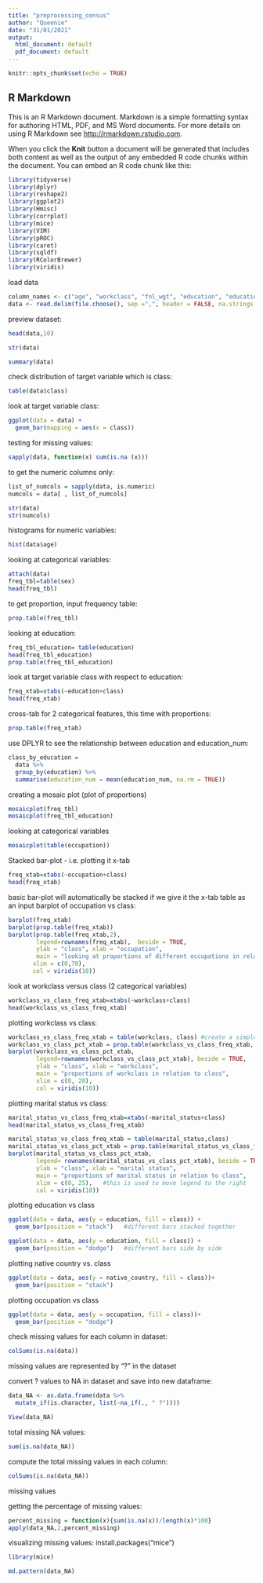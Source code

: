 ---
title: "preprocessing_census"
author: "Queenie"
date: "31/01/2021"
output:
  html_document: default
  pdf_document: default
---

```{r setup, include=FALSE}
knitr::opts_chunk$set(echo = TRUE)
```

## R Markdown

This is an R Markdown document. Markdown is a simple formatting syntax for authoring HTML, PDF, and MS Word documents. For more details on using R Markdown see <http://rmarkdown.rstudio.com>.

When you click the **Knit** button a document will be generated that includes both content as well as the output of any embedded R code chunks within the document. You can embed an R code chunk like this:

```{r message=FALSE}
library(tidyverse)
library(dplyr)
library(reshape2)
library(ggplot2)
library(Hmisc)
library(corrplot)
library(mice)
library(VIM)
library(pROC)
library(caret)
library(sqldf)
library(RColorBrewer)
library(viridis)
```

load data

```{r}
column_names <- c("age", "workclass", "fnl_wgt", "education", "education_num", "marital_status", "occupation", "relationship", "race", "sex", "capital_gain", "capital_loss", "hours_per_week", "native_country", "class")
data <- read.delim(file.choose(), sep =",", header = FALSE, na.strings = c("NA","","#NA"), col.names = column_names)
```

preview dataset:
```{r}
head(data,10)

str(data)

summary(data)
```

check distribution of target variable which is class:
```{r}
table(data$class)
```

look at target variable class:
```{r}
ggplot(data = data) +
  geom_bar(mapping = aes(x = class))
```

testing for missing values:
```{r}
sapply(data, function(x) sum(is.na (x)))
```
to get the numeric columns only:
```{r} 
list_of_numcols = sapply(data, is.numeric)
numcols = data[ , list_of_numcols]

str(data)
str(numcols)
```
histograms for numeric variables:
```{r}
hist(data$age)
```

looking at categorical variables:
```{r}
attach(data)
freq_tbl=table(sex)
head(freq_tbl)
```

to get proportion, input frequency table:
```{r}
prop.table(freq_tbl)
```

looking at education:
```{r}
freq_tbl_education= table(education)
head(freq_tbl_education)
prop.table(freq_tbl_education)
```

look at target variable class with respect to education:
```{r}
freq_xtab=xtabs(~education+class)
head(freq_xtab)
```

cross-tab for 2 categorical features, this time with proportions:
```{r}
prop.table(freq_xtab)
```
use DPLYR to see the relationship between education and education_num:
```{r}
class_by_education =
  data %>% 
  group_by(education) %>%
  summarise(education_num = mean(education_num, na.rm = TRUE))
```

creating a mosaic plot (plot of proportions)
```{r}
mosaicplot(freq_tbl)
mosaicplot(freq_tbl_education)
```

looking at categorical variables
```{r}
mosaicplot(table(occupation))
```

Stacked bar-plot - i.e. plotting it x-tab
```{r}
freq_xtab=xtabs(~occupation+class)
head(freq_xtab)
```

basic bar-plot will automatically be stacked if we give it the x-tab table as an input
barplot of occupation vs class:
```{r}
barplot(freq_xtab)
barplot(prop.table(freq_xtab))
barplot(prop.table(freq_xtab,2),
        legend=rownames(freq_xtab),  beside = TRUE,
        ylab = "class", xlab = "occupation",
        main = "looking at proportions of different occupations in relation to the 2 salary classes",
       xlim = c(0,70),
       col = viridis(10))
```

look at workclass versus class (2 categorical variables)
```{r}
workclass_vs_class_freq_xtab=xtabs(~workclass+class)
head(workclass_vs_class_freq_xtab)
```
plotting workclass vs class:
```{r}
workclass_vs_class_freq_xtab = table(workclass, class) #create a simple frequency table of workclass vs class
workclass_vs_class_pct_xtab = prop.table(workclass_vs_class_freq_xtab, 2)  #turn into a proportion table
barplot(workclass_vs_class_pct_xtab,
        legend=rownames(workclass_vs_class_pct_xtab), beside = TRUE,
        ylab = "class", xlab = "workclass",
        main = "proportions of workclass in relation to class",
        xlim = c(0, 28),
        col = viridis(10))
```

plotting marital status vs class:
```{r}
marital_status_vs_class_freq_xtab=xtabs(~marital_status+class)
head(marital_status_vs_class_freq_xtab)
```

```{r}
marital_status_vs_class_freq_xtab = table(marital_status,class)
marital_status_vs_class_pct_xtab = prop.table(marital_status_vs_class_freq_xtab,2)
barplot(marital_status_vs_class_pct_xtab,
        legend= rownames(marital_status_vs_class_pct_xtab), beside = TRUE,
        ylab = "class", xlab = "marital status",
        main = "proportions of marital status in relation to class",
        xlim = c(0, 25),   #this is used to move legend to the right
        col = viridis(10))
```

plotting education vs class
```{r}
ggplot(data = data, aes(y = education, fill = class)) +
  geom_bar(position = "stack")   #different bars stacked together
```

```{r}
ggplot(data = data, aes(y = education, fill = class)) +
  geom_bar(position = "dodge")   #different bars side by side
```

plotting native country vs. class
```{r}
ggplot(data = data, aes(y = native_country, fill = class))+
  geom_bar(position = "stack")
```

plotting occupation vs class
```{r}
ggplot(data = data, aes(y = occupation, fill = class))+
  geom_bar(position = "dodge")
```

check missing values for each column in dataset:
```{r}
colSums(is.na(data))
```

missing values are represented by "?" in the dataset

convert ? values to NA in dataset and save into new dataframe:
```{r}
data_NA <- as.data.frame(data %>% 
  mutate_if(is.character, list(~na_if(., " ?"))))

View(data_NA)
```

total missing NA values:
```{r}
sum(is.na(data_NA))
```

compute the total missing values in each column:
```{r}
colSums(is.na(data_NA))
```

missing values 

getting the percentage of missing values:
```{r}
percent_missing = function(x){sum(is.na(x))/length(x)*100}
apply(data_NA,2,percent_missing)
```

visualizing missing values:
install.packages("mice")
```{r}
library(mice)

md.pattern(data_NA)

```
